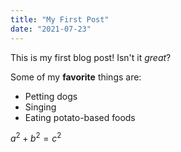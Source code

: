 ```yaml
---
title: "My First Post"
date: "2021-07-23"
---
```


This is my first blog post! Isn't it *great*?

Some of my **favorite** things are:

* Petting dogs
* Singing
* Eating potato-based foods

$a^2 + b^2 = c^2$